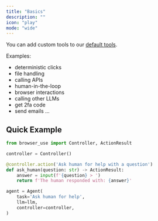 ```yaml
---
title: "Basics"
description: ""
icon: "play"
mode: "wide"
---
```


You can add custom tools to our [default tools](https://github.com/browser-use/browser-use/blob/main/browser_use/controller/service.py).

Examples:
- deterministic clicks
- file handling
- calling APIs
- human-in-the-loop
- browser interactions
- calling other LLMs
- get 2fa code
- send emails
...


## Quick Example


```python
from browser_use import Controller, ActionResult

controller = Controller()

@controller.action('Ask human for help with a question')
def ask_human(question: str) -> ActionResult:
    answer = input(f'{question} > ')
    return f'The human responded with: {answer}'

agent = Agent(
    task='Ask human for help',
    llm=llm,
    controller=controller,
)
```

